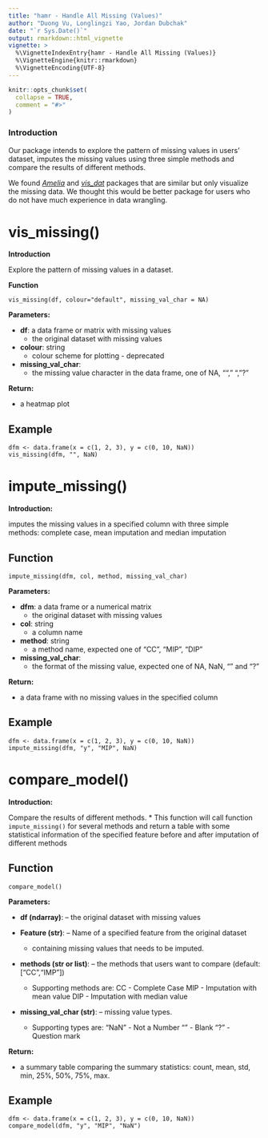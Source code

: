 ```yaml
---
title: "hamr - Handle All Missing (Values)"
author: "Duong Vu, Longlingzi Yao, Jordan Dubchak"
date: "`r Sys.Date()`"
output: rmarkdown::html_vignette
vignette: >
  %\VignetteIndexEntry{hamr - Handle All Missing (Values)}
  %\VignetteEngine{knitr::rmarkdown}
  %\VignetteEncoding{UTF-8}
---
```


```r
knitr::opts_chunk$set(
  collapse = TRUE,
  comment = "#>"
)
```

### Introduction

Our package intends to explore the pattern of missing values in users' dataset, imputes the missing values using three simple methods and compare the results of different methods. 

We found *[Amelia](https://cran.r-project.org/web/packages/Amelia/Amelia.pdf)* and *[vis_dat](https://cran.r-project.org/web/packages/visdat/visdat.pdf)* packages that are similar but only visualize the missing data. We thought this would be better package for users who do not have much experience in data wrangling.

# **vis_missing()** 

**Introduction**

Explore the pattern of missing values in a dataset. 

**Function**

```
vis_missing(df, colour="default", missing_val_char = NA)
```

**Parameters:**

* **df**: a data frame or matrix with missing values
  * the original dataset with missing values
* **colour**: string 
  * colour scheme for plotting - deprecated 
* **missing_val_char**:
  * the missing value character in the data frame, one of NA, "", " ", "?"

**Return:**

* a heatmap plot

## Example

```
dfm <- data.frame(x = c(1, 2, 3), y = c(0, 10, NaN))
vis_missing(dfm, "", NaN)
```

# **impute_missing()** 

**Introduction:**

imputes the missing values in a specified column with three simple methods: complete case, mean imputation and median imputation

## Function

```
impute_missing(dfm, col, method, missing_val_char)
```

**Parameters:**

* **dfm**: a data frame or a numerical matrix
  * the original dataset with missing values

* **col**: string 
  * a column name

* **method**: string
  * a method name, expected one of "CC", "MIP", "DIP"
  
* **missing_val_char**:
  * the format of the missing value, expected one of NA, NaN, "" and "?"

**Return:**

* a data frame with no missing values in the specified column

## Example

```
dfm <- data.frame(x = c(1, 2, 3), y = c(0, 10, NaN))
impute_missing(dfm, "y", "MIP", NaN)
```

# **compare_model()** 

**Introduction:**

Compare the results of different methods.
* This function will call function `impute_missing()` for several methods and
return a table with some statistical information of the specified feature 
before and after imputation of different methods

## Function

```
compare_model()
```

**Parameters:**

* **df (ndarray)**: -- the original dataset with missing values

* **Feature (str)**: -- Name of a specified feature from the original dataset 
  * containing missing values that needs to be imputed.
            
* **methods (str or list)**: -- the methods that users want to compare (default: ["CC","IMP"])
  * Supporting methods are: 
        CC 	- Complete Case
        MIP - Imputation with mean value
        DIP - Imputation with median value
* **missing_val_char (str)**: -- missing value types. 
  * Supporting types are:
        "NaN" - Not a Number
        "" - Blank
        "?" - Question mark

**Return:**

* a summary table comparing the summary statistics: count, mean, std, min, 25%, 50%, 75%, max.

## Example

```
dfm <- data.frame(x = c(1, 2, 3), y = c(0, 10, NaN))
compare_model(dfm, "y", "MIP", "NaN")
```
